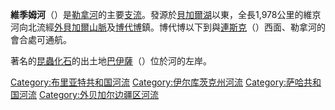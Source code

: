 {{Coord|59|29|N|112|35|E|source:cswiki_region:RU|display=title}}
{{Infobox river
| name               = 维季姆河
| name_native        = Витим мγрэн
| name_native_lang   = ru
| image              = Vitim posle Bambuyki.jpg
| map                = Lena_watershed.png
| pushpin_map        = 
| subdivision_type1  = 国家
| subdivision_name1  = {{RUS}}
| subdivision_type2  = 
| subdivision_name2  = 
| subdivision_type3  = 区域
| subdivision_name3  = [[布里亞特共和國|布里亞特共和國]]，[[伊尔库茨克州|伊尔库茨克州]]，[[萨哈共和国|萨哈共和国]]，[[外貝加爾邊疆區|外貝加爾邊疆區]]
| subdivision_type4  = 城市
| subdivision_name4  = [[博代博|博代博]]、[[維季姆_(薩哈共和國)|维季姆]]、[[马马_(俄罗斯)|马马]]
| length             = {{convert|1837|km|mi|abbr=on}} 
| discharge1_min     = 
| discharge1_avg     = {{convert|1520|m3/s|cuft/s|abbr=on}}
| source1_location  = {{RUS}}[[伊尔库茨克州|伊尔库茨克州]]伊卡特山
| source1_elevation  = {{convert|1171|m|abbr=on}}
| mouth   = [[勒拿河|勒拿河]]
| basin_size  = {{convert|225000|km2|abbr=on}}
| tributaries_left   = [[齊帕河|齊帕河]]，[[穆亞河|穆亞河]]，[[马马坎河|马马坎河]]，[[馬馬河|馬馬河]]
| tributaries_right  = Kuanda，Kareng，Kalakan，Kalar，Bodaybo，Taksima
}}

'''維季姆河'''（{{lang-ru|Витим}}）是[[勒拿河|勒拿河]]的主要[[支流|支流]]。發源於[[貝加爾湖|貝加爾湖]]以東，全長1,978公里的維京河向北流經[[外貝加爾山脈|外貝加爾山脈]]及[[博代博|博代博]]鎮。博代博以下到與[[連斯克|連斯克]]（{{lang|ru|Ленск}}）西面、勒拿河的會合處可通航。 

著名的[[昆蟲|昆蟲]][[化石|化石]]的出土地[[巴伊薩|巴伊薩]]（{{lang|ru|Байса}}）位於河的左岸。

{{russia-geo-stub}}
{{Authority control}}

[[Category:布里亚特共和国河流|Category:布里亚特共和国河流]]
[[Category:伊尔库茨克州河流|Category:伊尔库茨克州河流]]
[[Category:萨哈共和国河流|Category:萨哈共和国河流]]
[[Category:外贝加尔边疆区河流|Category:外贝加尔边疆区河流]]